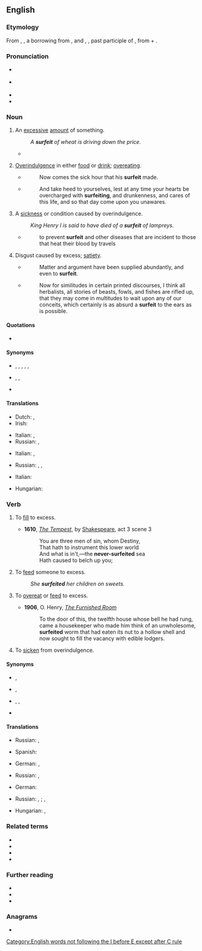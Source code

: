 ==English==
{{was wotd|2007|July|20}}

===Etymology===
From {{inh|en|enm|surfeite}}, {{m|enm|surfet}}, a borrowing from {{der|en|xno|surfet}}, {{m|fro|surfeit}} and {{der|en|fro|sorfet}}, {{m|fro|sorfait}}, past participle of {{m|fro|surfaire||to augment, exaggerate, exceed}}, from {{m|fro|sur-||over}} + {{m|fro|faire||to do}}.

===Pronunciation===
* {{a|RP}} {{IPA|en|/ˈsɜː.fɪt/}}
* {{a|US}} {{IPA|en|/ˈsɝː.fɪt/}}
* {{audio|en|en-us-surfeit.ogg|Audio (US)}}
* {{rhymes|en|ɜː(r)fɪt}}

===Noun===
{{en-noun|~}}

# {{lb|en|countable}} An [[excessive]] [[amount]] of something.
#: ''A '''surfeit''' of wheat is driving down the price.''
#* {{quote-journal|en|date=January 26, 2019|author={{w|Kitty Empire}}|title=The Streets review – the agony and ecstasy of a great everyman|work=The Guardian|url=https://www.theguardian.com/music/2019/jan/26/the-streets-mike-skinner-review-o2-academy-leeds
|passage=With what could be a '''surfeit''' of candour, Skinner has described DJing as more creative than playing his own songs, because, to paraphrase, of the “stress” and “creativity” of not knowing what he’ll be doing in three minutes’ time.}}
# {{lb|en|uncountable}} [[overindulgence|Overindulgence]] in either [[food]] or [[drink]]; [[overeat]]ing.
#* {{rfquotek|en|Shakespeare}}
#*: Now comes the sick hour that his '''surfeit''' made.
#* {{RQ:Authorized Version|Luke|21|34}}
#*: And take heed to yourselves, lest at any time your hearts be overcharged with '''surfeiting''', and drunkenness, and cares of this life, and so that day come upon you unawares.
# {{lb|en|countable}} A [[sickness]] or condition caused by overindulgence.
#: ''King Henry I is said to have died of a '''surfeit''' of lampreys.''
#* {{rfquotek|en|Bunyan}}
#*: to prevent '''surfeit''' and other diseases that are incident to those that heat their blood by travels
# Disgust caused by excess; [[satiety]].
#* {{rfquotek|en|Burke}}
#*: Matter and argument have been supplied abundantly, and even to '''surfeit'''.
#* {{rfquotek|en|Sir Philip Sidney}}
#*: Now for similitudes in certain printed discourses, I think all herbalists, all stories of beasts, fowls, and fishes are rifled up, that they may come in multitudes to wait upon any of our conceits, which certainly is as absurd a '''surfeit''' to the ears as is possible.

====Quotations====
* {{seeCites|en}}

====Synonyms====
* {{sense|excessive amount of something}} {{l|en|excess}}, {{l|en|glut}}, {{l|en|overabundance}}, {{l|en|superfluity}}, {{l|en|surplus}}, {{l|en|ug}}
* {{sense|overindulgence in food or drink}} {{l|en|gluttony}}, {{l|en|overeating}}, {{l|en|overindulgence}}
* {{sense|disgust caused by excess}} {{l|en|nausea}}

====Translations====
{{trans-top|an excessive amount of something}}
* Dutch: {{t+|nl|overdaad|f}}, {{t+|nl|overvloed|m}}
* Irish: {{t|ga|anlucht|m}}
{{trans-mid}}
* Italian: {{t+|it|eccesso|m}}, {{t|it|sovrabbondanza|f}}
* Russian: {{t+|ru|изли́шек|m}}, {{t+|ru|избы́ток|m}}
{{trans-bottom}}

{{trans-top|overindulgence in either food or drink; overeating}}
* Italian: {{t+|it|abbuffata|f}}, {{t+|it|scorpacciata|f}}
{{trans-mid}}
* Russian: {{t+|ru|неуме́ренность|f}}, {{t+|ru|изли́шество|n}}, {{t+|ru|обжо́рство|n}}
{{trans-bottom}}

{{trans-top|a sickness or condition caused by overindulgence}}
* Italian: {{t+|it|sazietà|f}}
{{trans-mid}}
{{trans-bottom}}

{{trans-top|disgust caused by excess; satiety}}
{{trans-mid}}
* Hungarian: {{t+|hu|csömör}}
{{trans-bottom}}

===Verb===
{{en-verb}}

# {{lb|en|transitive}} To [[fill]] to excess.
#* '''1610''', ''[[s:The Tempest|The Tempest]]'', by [[w:William Shakespeare|Shakespeare]], act 3 scene 3
#*: You are three men of sin, whom Destiny,
#*: That hath to instrument this lower world
#*: And what is in't,—the '''never-surfeited''' sea
#*: Hath caused to belch up you;
# {{lb|en|transitive}} To [[feed]] someone to excess.
#: ''She '''surfeited''' her children on sweets.''
# {{lb|en|intransitive|reflexive}} To [[overeat]] or [[feed]] to excess.
#* '''1906''', O. Henry, ''[[s:The Furnished Room|The Furnished Room]]''
#*: To the door of this, the twelfth house whose bell he had rung, came a housekeeper who made him think of an unwholesome, '''surfeited''' worm that had eaten its nut to a hollow shell and now sought to fill the vacancy with edible lodgers.
# {{lb|en|intransitive|reflexive}} To [[sicken]] from overindulgence.

====Synonyms====
* {{sense|to fill to excess}} {{l|en|fill}}, {{l|en|stuff}}
* {{sense|to feed someone to excess}} {{l|en|overfeed}}, {{l|en|stuff}}
* {{sense|to overeat or feed to excess}} {{l|en|indulge}}, {{l|en|overeat}}, {{l|en|overfeed}}
* {{sense|to sicken from overindulgence}} {{l|en|sicken}}

====Translations====
{{trans-top|to fill to excess}}
* Russian: {{t+|ru|переполня́ть|impf}}, {{t+|ru|перепо́лнить|pf}}
{{trans-mid}}
* Spanish: {{t+|es|colmar}}
{{trans-bottom}}

{{trans-top|to feed someone to excess}}
* German: {{t|de|überfüttern}}, {{t+|de|vollstopfen}} {{qualifier|slang}}
{{trans-mid}}
* Russian: {{t+|ru|перека́рмливать|impf}}, {{t+|ru|перекорми́ть|pf}}
{{trans-bottom}}

{{trans-top|to overeat or feed to excess}}
* German: {{t+|de|überfressen|alt=sich überfressen}}
{{trans-mid}}
* Russian: {{t+|ru|объеда́ться|impf}}, {{t+|ru|объе́сться|pf}}; {{t+|ru|перееда́ть|impf}}, {{t+|ru|перее́сть|pf}}
{{trans-bottom}}

{{trans-top|to sicken from overindulgence}}
{{trans-mid}}
* Hungarian: {{t+|hu|megcsömörlik}}, {{t|hu|megcsömörödik}}
{{trans-bottom}}

===Related terms===
* {{l|en|surfeiting}}
* {{l|en|surfeitly}}
* {{l|en|surfeitness}}
* {{l|en|surfeitous}}

===Further reading===
* {{R:Webster 1913}}
* {{R:Century 1911}}
* {{R:OneLook}}

===Anagrams===
* {{anagrams|en|a=efirstu|fustier}}

[[Category:English words not following the I before E except after C rule]]